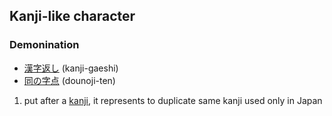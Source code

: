 ==Kanji-like character==
===Demonination===
*[[漢字返し]] (kanji-gaeshi)
*[[同の字点]] (dounoji-ten)

# put after a [[kanji]], it represents to duplicate same kanji used only in Japan